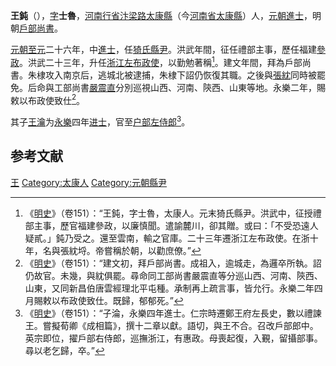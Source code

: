 '''王鈍'''（{{bd|？||？||catIdx=W王}}），[[表字|字]]'''士魯'''，[[河南行省|河南行省]][[汴梁路|汴梁路]][[太康縣|太康縣]]（今[[河南省|河南省]][[太康縣|太康縣]]）人，[[元朝|元朝]][[進士|進士]]，明朝[[戶部尚書|戶部尚書]]。

[[元朝|元朝]][[至元|至元]]二十六年，中[[進士|進士]]，任[[猗氏縣|猗氏]][[縣尹|縣尹]]。洪武年間，征任禮部主事，歷任福建[[參政|參政]]。洪武二十三年，升任[[浙江|浙江]][[布政使|左布政使]]，以勤勉著稱<ref>《[[明史|明史]]》（卷151）：“王鈍，字士魯，太康人。元末猗氏縣尹。洪武中，征授禮部主事，歷官福建參政，以廉慎聞。遣諭麓川，卻其贈。或曰：「不受恐遠人疑貳。」鈍乃受之。還至雲南，輸之官庫。二十三年遷浙江左布政使。在浙十年，名與張紞埒。帝嘗稱於朝，以勸庶僚。”</ref>。建文年間，拜為戶部尚書。朱棣攻入南京后，逃城北被逮捕，朱棣下詔仍恢復其職。之後與[[張紞|張紞]]同時被罷免。后命與工部尚書[[嚴震直|嚴震直]]分別巡視山西、河南、陝西、山東等地。永樂二年，賜敕以布政使致仕<ref>《[[明史|明史]]》（卷151）：“建文初，拜戶部尚書。成祖入，逾城走，為邏卒所執。詔仍故官。未幾，與紞俱罷。尋命同工部尚書嚴震直等分巡山西、河南、陝西、山東，又同新昌伯唐雲經理北平屯種。承制再上疏言事，皆允行。永樂二年四月賜敕以布政使致仕。既歸，郁郁死。”</ref>。

其子[[王瀹|王瀹]]为[[永乐_(明朝)|永樂]]四年[[进士|进士]]，官至[[户部左侍郎|户部左侍郎]]<ref>《[[明史|明史]]》（卷151）：“子淪，永樂四年進士。仁宗時遷鄭王府左長史，數以禮諫王。嘗擬荀卿《成相篇》，撰十二章以獻。語切，與王不合。召改戶部郎中。英宗即位，擢戶部右侍郎，巡撫浙江，有惠政。母喪起復，入覲，留攝部事。尋以老乞歸，卒。”</ref>。

==参考文献==
{{wikisource|明史/卷151}}
{{Reflist}}

{{明朝人物小作品}}
{{至正二十六年丙午科廷試金榜}}

[[Category:明朝戶部尚書|王]]
[[Category:太康人|Category:太康人]]
[[Category:元朝縣尹|Category:元朝縣尹]]
